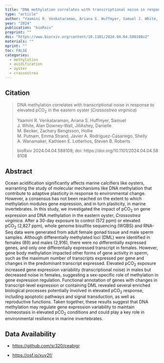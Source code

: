 ```yaml
---
title: "DNA methylation correlates with transcriptional noise in response to elevated pCO2 in the eastern oyster (Crassostrea virginica)"
type: "article"
author: "Yaamini R. Venkataraman, Ariana S. Huffmyer, Samuel J. White, Alan Downey-Wall, Jill Ashey, Danielle M. Becker, Zachary Bengtsson, Hollie M. Putnam, Emma Strand, Javier A. Rodríguez-Casariego, Shelly A. Wanamaker, Kathleen E. Lotterhos, Steven B. Roberts"
year: "2024"
publication: "bioRxiv"
preprint: ""
doi: "https://www.biorxiv.org/content/10.1101/2024.04.04.588108v2"
materials: ""
eprint: ""
toc: FALSE
categories:
  - methylation
  - acidification
  - oyster
  - crassostrea
---
```


## Citation

> DNA methylation correlates with transcriptional noise in response to elevated pCO~2~ in the eastern oyster (*Crassostrea virginica*)
>
> Yaamini R. Venkataraman, Ariana S. Huffmyer, Samuel J. White, Alan Downey-Wall, JillAshey, Danielle M. Becker, Zachary Bengtsson, Hollie M. Putnam, Emma Strand, Javier A. Rodríguez-Casariego, Shelly A. Wanamaker, Kathleen E. Lotterhos, Steven B. Roberts
>
> bioRxiv 2024.04.04.588108; doi: https://doi.org/10.1101/2024.04.04.588108

## Abstract

Ocean acidification significantly affects marine calcifiers like oysters, warranting the study of molecular mechanisms like DNA methylation that contribute to adaptive plasticity in response to environmental change. However, a consensus has not been reached on the extent to which methylation modules gene expression, and in turn plasticity, in marine invertebrates. In this study, we investigated the impact of pCO~2~ on gene expression and DNA methylation in the eastern oyster, *Crassostrea virginica*. After a 30-day exposure to control (572 ppm) or elevated pCO~2~ (2,827 ppm), whole genome bisulfite sequencing (WGBS) and RNA-Seq data were generated from adult female gonad tissue and male sperm samples. Although differentially methylated loci (DML) were identified in females (89) and males (2,916), there were no differentially expressed genes, and only one differentially expressed transcript in females. However, gene body methylation impacted other forms of gene activity in sperm, such as the maximum number of transcripts expressed per gene and changes in the predominant transcript expressed. Elevated pCO~2~ exposure increased gene expression variability (transcriptional noise) in males but decreased noise in females, suggesting a sex-specific role of methylation in gene expression regulation. Functional annotation of genes with changes in transcript-level expression or containing DML revealed several enriched biological processes potentially involved in elevated pCO~2~ response, including apoptotic pathways and signal transduction, as well as reproductive functions. Taken together, these results suggest that DNA methylation may regulate gene expression variability to maintain homeostasis in elevated pCO~2~ conditions and could play a key role in environmental resilience in marine invertebrates.

## Data Availability

-   <https://github.com/sr320/ceabigr>

-   <https://osf.io/xuy2f/>
